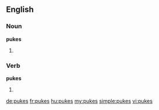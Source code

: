 {{also|puķes|puķēs}}
==English==

===Noun===
'''pukes'''

# {{plural of|puke}}

===Verb===
'''pukes'''

# {{en-third-person singular of|puke}}

[[de:pukes]]
[[fr:pukes]]
[[hu:pukes]]
[[my:pukes]]
[[simple:pukes]]
[[vi:pukes]]